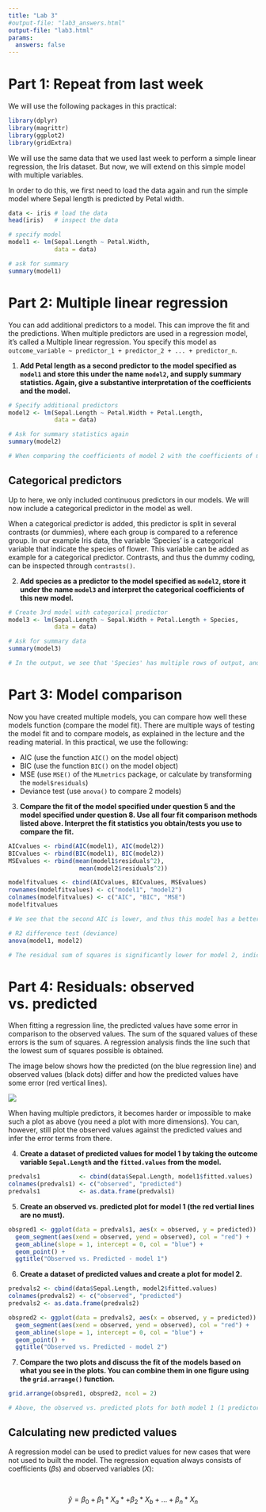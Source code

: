 ```yaml
---
title: "Lab 3"
#output-file: "lab3_answers.html"
output-file: "lab3.html"
params:
  answers: false
---
```


# Part 1: Repeat from last week

We will use the following packages in this practical:

```r
library(dplyr)
library(magrittr)
library(ggplot2)
library(gridExtra)
```

We will use the same data that we used last week to perform a simple linear regression, the Iris dataset. But now, we will extend on this simple model with multiple variables.

In order to do this, we first need to load the data again and run the simple model where Sepal length is predicted by Petal width.

```r
data <- iris # load the data
head(iris)   # inspect the data

```

```r
# specify model
model1 <- lm(Sepal.Length ~ Petal.Width, 
             data = data)

# ask for summary
summary(model1)
```

# Part 2: Multiple linear regression

You can add additional predictors to a model. This can improve the fit and the predictions. When multiple predictors are used in a regression model, it's called a Multiple linear regression. You specify this model as `outcome_variable ~ predictor_1 + predictor_2 + ... + predictor_n`.

1.  **Add Petal length as a second predictor to the model specified as `model1` and store this under the name `model2`, and supply summary statistics. Again, give a substantive interpretation of the coefficients and the model.**

```r
# Specify additional predictors
model2 <- lm(Sepal.Length ~ Petal.Width + Petal.Length, 
             data = data)

# Ask for summary statistics again
summary(model2)

# When comparing the coefficients of model 2 with the coefficients of model 1, we can see that adding a predictor can change the coefficients of other predictors as well (it is a new model after all). In this example, it is notable that the coefficient for petal width has become a negative number, while it was positive in model 1.
```

## Categorical predictors

Up to here, we only included continuous predictors in our models. We will now include a categorical predictor in the model as well.

When a categorical predictor is added, this predictor is split in several contrasts (or dummies), where each group is compared to a reference group. In our example Iris data, the variable 'Species' is a categorical variable that indicate the species of flower. This variable can be added as example for a categorical predictor. Contrasts, and thus the dummy coding, can be inspected through `contrasts()`.

2.  **Add species as a predictor to the model specified as `model2`, store it under the name `model3` and interpret the categorical coefficients of this new model.**

```r
# Create 3rd model with categorical predictor
model3 <- lm(Sepal.Length ~ Sepal.Width + Petal.Length + Species,
             data = data)

# Ask for summary data
summary(model3)

# In the output, we see that 'Species' has multiple rows of output, and that one species (Setosa) does not seem to show. Setosa is the reference group. The other two lines are those respecitve groups compared to the setosa group. This means that that the predicted sepal length of a versicolor would be .9558 lower than the predicted value of a setosas with the same values on the other variables.

```

# Part 3: Model comparison

Now you have created multiple models, you can compare how well these models function (compare the model fit). There are multiple ways of testing the model fit and to compare models, as explained in the lecture and the reading material. In this practical, we use the following:

-   AIC (use the function `AIC()` on the model object)
-   BIC (use the function `BIC()` on the model object)
-   MSE (use `MSE()` of the `MLmetrics` package, or calculate by transforming the `model$residuals`)
-   Deviance test (use `anova()` to compare 2 models)

3.  **Compare the fit of the model specified under question 5 and the model specified under question 8. Use all four fit comparison methods listed above. Interpret the fit statistics you obtain/tests you use to compare the fit.**

```r
AICvalues <- rbind(AIC(model1), AIC(model2))
BICvalues <- rbind(BIC(model1), BIC(model2))
MSEvalues <- rbind(mean(model1$residuals^2), 
                    mean(model2$residuals^2))

modelfitvalues <- cbind(AICvalues, BICvalues, MSEvalues)
rownames(modelfitvalues) <- c("model1", "model2")
colnames(modelfitvalues) <- c("AIC", "BIC", "MSE")
modelfitvalues 

# We see that the second AIC is lower, and thus this model has a better fit-complexity trade-off. The BIC has the same conclusion as the AIC in this case. The MSE of the second model is lower, and therefore indicates less error and a better fit.

# R2 difference test (deviance)
anova(model1, model2)

# The residual sum of squares is significantly lower for model 2, indicating a better fit for this model
```

# Part 4: Residuals: observed vs. predicted

When fitting a regression line, the predicted values have some error in comparison to the observed values. The sum of the squared values of these errors is the sum of squares. A regression analysis finds the line such that the lowest sum of squares possible is obtained.

The image below shows how the predicted (on the blue regression line) and observed values (black dots) differ and how the predicted values have some error (red vertical lines).

![](errorterms.PNG)

When having multiple predictors, it becomes harder or impossible to make such a plot as above (you need a plot with more dimensions). You can, however, still plot the observed values against the predicted values and infer the error terms from there.

4.  **Create a dataset of predicted values for model 1 by taking the outcome variable `Sepal.Length` and the `fitted.values` from the model.**

```r
predvals1           <- cbind(data$Sepal.Length, model1$fitted.values)
colnames(predvals1) <- c("observed", "predicted")
predvals1           <- as.data.frame(predvals1)
```

5.  **Create an observed vs. predicted plot for model 1 (the red vertial lines are no must).**

```r
obspred1 <- ggplot(data = predvals1, aes(x = observed, y = predicted)) +
  geom_segment(aes(xend = observed, yend = observed), col = "red") +
  geom_abline(slope = 1, intercept = 0, col = "blue") +
  geom_point() +
  ggtitle("Observed vs. Predicted - model 1")
```

6.  **Create a dataset of predicted values and create a plot for model 2.**

```r
predvals2 <- cbind(data$Sepal.Length, model2$fitted.values)
colnames(predvals2) <- c("observed", "predicted")
predvals2 <- as.data.frame(predvals2)

obspred2 <- ggplot(data = predvals2, aes(x = observed, y = predicted)) +
  geom_segment(aes(xend = observed, yend = observed), col = "red") +
  geom_abline(slope = 1, intercept = 0, col = "blue") +
  geom_point() +
  ggtitle("Observed vs. Predicted - model 2")

```

7.  **Compare the two plots and discuss the fit of the models based on what you see in the plots. You can combine them in one figure using the `grid.arrange()` function.**

```r
grid.arrange(obspred1, obspred2, ncol = 2)

# Above, the observed vs. predicted plots for both model 1 (1 predictor) and model 2 (an additional predictor) are shown. In the second plot, it can be seen that all the red lines are shorter, indicating less error, a lower sum of squares, and thus a better fit.
```

## Calculating new predicted values

A regression model can be used to predict values for new cases that were not used to built the model. The regression equation always consists of coefficients ($\beta$s) and observed variables ($X$):

<br>

$$\hat{y} = \beta_0 + \beta_1 * X_{a}* + \beta_2 * X_b +  \ldots  + \beta_n * X_n$$

